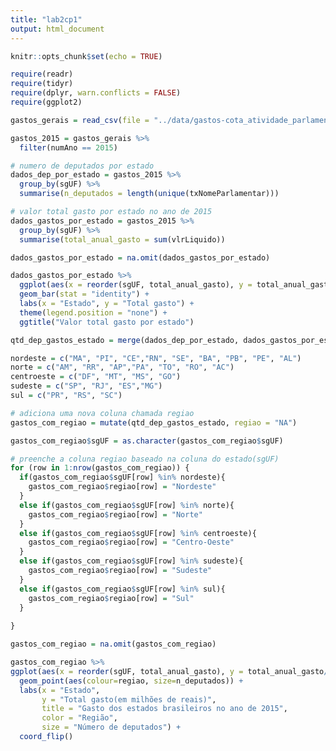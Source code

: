 ```yaml
---
title: "lab2cp1"
output: html_document
---
```


```r
knitr::opts_chunk$set(echo = TRUE)
```

```r
require(readr)
require(tidyr)
require(dplyr, warn.conflicts = FALSE)
require(ggplot2)
```

```r
gastos_gerais = read_csv(file = "../data/gastos-cota_atividade_parlamentar.csv")
```

```r
gastos_2015 = gastos_gerais %>%
  filter(numAno == 2015)

# numero de deputados por estado
dados_dep_por_estado = gastos_2015 %>%
  group_by(sgUF) %>%
  summarise(n_deputados = length(unique(txNomeParlamentar)))

# valor total gasto por estado no ano de 2015
dados_gastos_por_estado = gastos_2015 %>%
  group_by(sgUF) %>%
  summarise(total_anual_gasto = sum(vlrLiquido)) 

dados_gastos_por_estado = na.omit(dados_gastos_por_estado)

dados_gastos_por_estado %>%
  ggplot(aes(x = reorder(sgUF, total_anual_gasto), y = total_anual_gasto, fill=sgUF)) +
  geom_bar(stat = "identity") +
  labs(x = "Estado", y = "Total gasto") +
  theme(legend.position = "none") +
  ggtitle("Valor total gasto por estado")


```

```r
qtd_dep_gastos_estado = merge(dados_dep_por_estado, dados_gastos_por_estado, by = "sgUF")

nordeste = c("MA", "PI", "CE","RN", "SE", "BA", "PB", "PE", "AL")
norte = c("AM", "RR", "AP","PA", "TO", "RO", "AC")
centroeste = c("DF", "MT", "MS", "GO")
sudeste = c("SP", "RJ", "ES","MG")
sul = c("PR", "RS", "SC")

# adiciona uma nova coluna chamada regiao
gastos_com_regiao = mutate(qtd_dep_gastos_estado, regiao = "NA")

gastos_com_regiao$sgUF = as.character(gastos_com_regiao$sgUF)

# preenche a coluna regiao baseado na coluna do estado(sgUF)
for (row in 1:nrow(gastos_com_regiao)) {
  if(gastos_com_regiao$sgUF[row] %in% nordeste){
    gastos_com_regiao$regiao[row] = "Nordeste"
  }
  else if(gastos_com_regiao$sgUF[row] %in% norte){
    gastos_com_regiao$regiao[row] = "Norte"
  }
  else if(gastos_com_regiao$sgUF[row] %in% centroeste){
    gastos_com_regiao$regiao[row] = "Centro-Oeste"
  }  
  else if(gastos_com_regiao$sgUF[row] %in% sudeste){
    gastos_com_regiao$regiao[row] = "Sudeste"
  }
  else if(gastos_com_regiao$sgUF[row] %in% sul){
    gastos_com_regiao$regiao[row] = "Sul"
  }
  
}

gastos_com_regiao = na.omit(gastos_com_regiao)

gastos_com_regiao %>%
ggplot(aes(x = reorder(sgUF, total_anual_gasto), y = total_anual_gasto/1000000)) +
  geom_point(aes(colour=regiao, size=n_deputados)) +
  labs(x = "Estado",
       y = "Total gasto(em milhões de reais)",
       title = "Gasto dos estados brasileiros no ano de 2015",
       color = "Região",
       size = "Número de deputados") +
  coord_flip()

```

